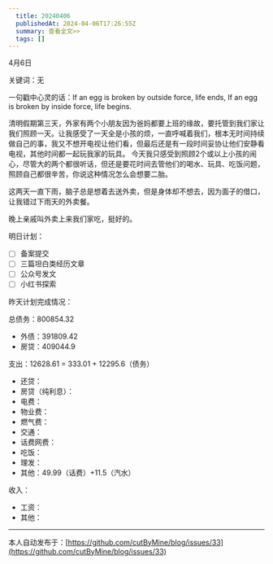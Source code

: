 ```yaml
---
  title: 20240406
  publishedAt: 2024-04-06T17:26:55Z
  summary: 查看全文>>
  tags: []
---
```


4月6日

关键词：无

一句戳中心灵的话：If an egg is broken by outside force, life ends, If an egg is broken by inside force, life begins.

清明假期第三天，外家有两个小朋友因为爸妈都要上班的缘故，要托管到我们家让我们照顾一天。让我感受了一天全是小孩的烦，一直呼喊着我们，根本无时间持续做自己的事，我又不想开电视让他们看，但最后还是有一段时间妥协让他们安静看电视，其他时间都一起玩我家的玩具。
今天我只感受到照顾2个或以上小孩的闹心，尽管大的两个都很听话，但还是要花时间去管他们的喝水、玩具、吃饭问题，照顾自己都很辛苦，你说这种情况怎么会想要二胎。

这两天一直下雨，脑子总是想着去送外卖，但是身体却不想去，因为面子的借口，让我错过下雨天的外卖餐。

晚上亲戚叫外卖上来我们家吃，挺好的。

明日计划：

- [ ] 备案提交
- [ ] 三篇坦白类经历文章
- [ ] 公众号发文
- [ ] 小红书探索

昨天计划完成情况：

总债务：800854.32
- 外债：391809.42
- 房贷：409044.9

支出：12628.61 = 333.01 + 12295.6（债务）
- 还贷：
- 房贷（纯利息）：
- 电费：
- 物业费：
- 燃气费：
- 交通：
- 话费网费：
- 吃饭：
- 理发：
- 其他：49.99（话费）+11.5（汽水）

收入：
- 工资：
- 其他：


---
本人自动发布于：[https://github.com/cutByMine/blog/issues/33](https://github.com/cutByMine/blog/issues/33)
